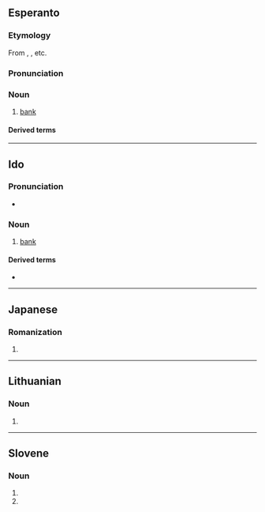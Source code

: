{{also|Banko|bańko}}
==Esperanto==
{{wikipedia|lang=eo}}

===Etymology===
From {{der|eo|en|bank}}, {{der|eo|it|banca}}, etc.

===Pronunciation===
{{eo-IPA|a=LL-Q143 (epo)-Lepticed7-banko.wav}}

===Noun===
{{eo-head}}

# [[bank]] {{gloss|institution where money and valuables are held for safekeeping}}

====Derived terms====
{{der2
|eo|{{l|eo|bankaŭtomato|t=[[automated teller machine]]}}
|{{l|eo|bankisto|t=[[banker]]}}
|{{l|eo|datumbanko|t={{l|en|databank}}}}
|{{l|eo|banknoto|t=bank note}}
}}

{{eo 1OA}}
{{eo BRO|7}}
{{eo GCSE|12}}

{{topics|eo|Banking}}

----

==Ido==

===Pronunciation===
* {{io-IPA}}

===Noun===
{{io-noun|bank}}

# [[bank]] {{gloss|place where money and valuables are held for safekeeping}}

====Derived terms====
* {{l|io|bankisto}}

----

==Japanese==

===Romanization===
{{ja-romaji}}

# {{ja-romanization of|ばんこ}}

----

==Lithuanian==

===Noun===
{{head|lt|noun form|g=m}}

# {{inflection of|lt|bankas||gen|s}}

----

==Slovene==

===Noun===
{{head|sl|noun form|head=bánko}}

# {{inflection of|sl|bánka||acc|s}}
# {{inflection of|sl|bánka||ins|s}}